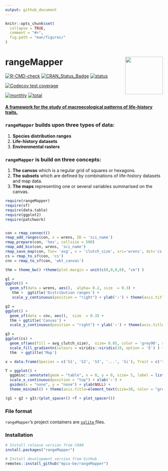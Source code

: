 ```yaml
---
output: github_document
---
```


<!-- README.md is generated from README.Rmd. Please edit that file -->

<!-- 
rmarkdown::render('README.Rmd')
-->

```r
knitr::opts_chunk$set(
  collapse = TRUE,
  comment = "#>",
  fig.path = "man/figures/"
)
```


# rangeMapper <img src="man/figures/logo.png" align="right" alt="" width="120" />

<!-- badges: start -->
[![R-CMD-check](https://github.com/mpio-be/rangeMapper/workflows/R-CMD-check/badge.svg)](https://github.com/mpio-be/rangeMapper/actions)
[![CRAN_Status_Badge](http://www.r-pkg.org/badges/version/rangeMapper)](http://cran.r-project.org/package=rangeMapper)
[![status](https://tinyverse.netlify.com/badge/rangeMapper)](https://CRAN.R-project.org/package=rangeMapper)

[![Codecov test coverage](https://codecov.io/gh/mpio-be/rangeMapper/branch/master/graph/badge.svg)](https://codecov.io/gh/mpio-be/rangeMapper?branch=master)

[![monthly](https://cranlogs.r-pkg.org/badges/rangeMapper)](https://www.rpackages.io/package/rangeMapper) 
[![total](https://cranlogs.r-pkg.org/badges/grand-total/rangeMapper)](https://www.rpackages.io/package/rangeMapper)





<!-- badges: end -->

<h4>
    <a href="https://onlinelibrary.wiley.com/doi/10.1111/j.1466-8238.2011.00739.x" target="_blank">
A framework for the study of macroecological patterns of life-history traits. </a> 
</h4>


### `rangeMapper` builds upon three types of data:   
 1. __Species distribution ranges__   
 2. __Life-history datasets__   
 3. __Environmental rasters__  

### `rangeMapper` is build on three concepts:  
 1. __The canvas__   which is a regular grid of squares or hexagons.   
 2. __The subsets__  which are defined by combinations of life-history datasets and map data.   
 3. __The maps__     representing one or several variables summarised on the canvas.   


```r
require(rangeMapper)
require(sf)
require(data.table)
require(ggplot2)
require(patchwork)


con = rmap_connect()
rmap_add_ranges(con, x = wrens, ID = 'sci_name')
rmap_prepare(con, 'hex', cellsize = 500)
rmap_add_bio(con, wrens, 'sci_name')
rmap_save_map(con, fun= 'avg', v = 'clutch_size', src='wrens', dst='cs')
cs = rmap_to_sf(con, 'cs')
cnv = rmap_to_sf(con, 'wkt_canvas')

thm = theme_bw() +theme(plot.margin = unit(c(0,0,0,0), "cm") )

g1 = 
ggplot() + 
  geom_sf(data = wrens, aes(),  alpha= 0.2, size  = 0.3) + 
   thm +  ggtitle('Distribution ranges') + 
   scale_y_continuous(position = "right") + ylab('⇧') + theme(axis.title=element_text(size=30, color = "grey60") )

g2 = 
ggplot() + 
  geom_sf(data = cnv, aes(),  size  = 0.3) + 
  thm + ggtitle('Canvas') + 
  scale_y_continuous(position = "right") + ylab('⇧') + theme(axis.title=element_text(size=30, color = "grey60") )

g3 = 
ggplot(cs) + 
  geom_sf(aes(fill = avg_clutch_size),  size= 0.05, color = 'grey90', show.legend = FALSE) + 
  scale_fill_gradientn(colours = viridis::viridis(10, option = 'E') ) + 
  thm  + ggtitle('Map')

x = data.frame(Species = c('S1', 'S2', 'S3', '...', 'Si'), Trait = c('t1', 't2', 't3', '...', 'ti'))  

T = ggplot() +
  ggpmisc::annotate(geom = "table", x = 0, y = 0, size= 5, label = list(x) ) + 
  scale_x_continuous(position = "top") + xlab('⇧') + 
  guides(x = "none", y = "none") + ylab(NULL) +
  theme_minimal() + theme(axis.title=element_text(size=30, color = "grey60") ) 

(g1 + g2 + g3)/(plot_spacer() +T + plot_spacer()) 


```

### File format

`rangeMapper`'s project containers are <a href="https://www.sqlite.org/" target="_blank"> `sqlite` </a> files.



### Installation

```r
# Install release version from CRAN
install.packages("rangeMapper")

# Install development version from GitHub
remotes::install_github("mpio-be/rangeMapper")
```


















